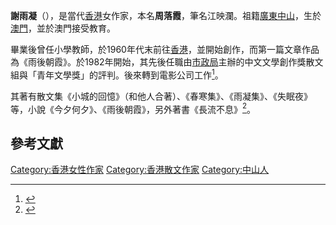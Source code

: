 {{Infobox person
| name = 謝雨凝
| real_name = 周落霞
| gender = 女
| birth_date = 約1937年 - （大約83歲）
| birth_place = {{MAC-1976}}
| nationality = {{CNHK}}
| years_active = 1960年末 - 
| notable_works = 《年夜飯》（出自1998年月刊《香港作家》）<br>《春寒集》<ref>{{cite web |author1=Google Books |title=春寒集 谢雨凝 |url=https://books.google.com.hk/books/about/%E6%98%A5%E5%AF%92%E9%9B%86.html?id=DiFJAAAAMAAJ&redir_esc=y}}</ref><br>《長流不息》
| job = [[作家|作家]]
}}
'''謝雨凝'''（{{Bd|1937？}}），是當代[[香港|香港]]女作家，本名'''周落霞'''，筆名江映瀾。祖籍[[廣東|廣東]][[中山市|中山]]，生於[[澳門|澳門]]，並於澳門接受教育。

畢業後曾任小學教師，於1960年代末前往[[香港|香港]]，並開始創作，而第一篇文章作品為《雨後朝霞》。於1982年開始，其先後任職由[[市政局_(香港)|市政局]]主辦的中文文學創作獎散文組與「青年文學獎」的評判。後來轉到電影公司工作<ref>{{cite news |author1=天地圖書 |title=天地出版---謝雨凝 |url=http://www.cosmosbooks.hk/topic_3/page_2.asp?id=197 |accessdate=2020-10-22 |archive-date=2020-02-10 |archive-url=https://web.archive.org/web/20200210110744/http://www.cosmosbooks.hk/topic_3/page_2.asp?id=197 |dead-url=no }}</ref>。

其著有散文集《小城的回憶》（和他人合著）、《春寒集》、《雨凝集》、《失眠夜》等，小說《今夕何夕》、《雨後朝霞》，另外著書《長流不息》<ref>{{cite news |author1=孔夫子舊書網 |title=雨凝集（散文集）_【香港】谢雨凝(原名-周落霞） 著 |url=http://book.kongfz.com/11629/141403609/}}</ref>。
== 參考文獻 ==
{{Reflist}}
{{Stub}}
[[Category:香港女性作家|Category:香港女性作家]]
[[Category:香港散文作家|Category:香港散文作家]]
[[Category:中山人|Category:中山人]]